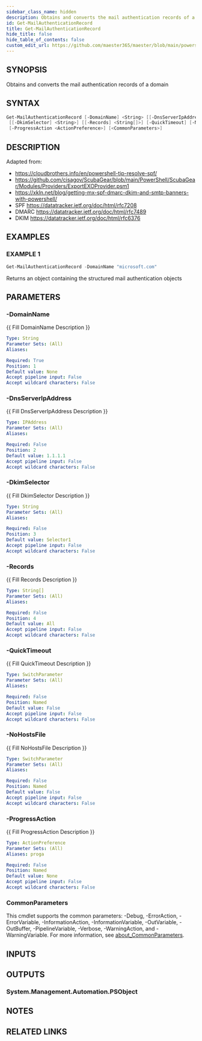 ```yaml
---
sidebar_class_name: hidden
description: Obtains and converts the mail authentication records of a domain
id: Get-MailAuthenticationRecord
title: Get-MailAuthenticationRecord
hide_title: false
hide_table_of_contents: false
custom_edit_url: https://github.com/maester365/maester/blob/main/powershell/public/Get-MailAuthenticationRecord.ps1
---
```


## SYNOPSIS

Obtains and converts the mail authentication records of a domain

## SYNTAX

```powershell
Get-MailAuthenticationRecord [-DomainName] <String> [[-DnsServerIpAddress] <IPAddress>]
 [[-DkimSelector] <String>] [[-Records] <String[]>] [-QuickTimeout] [-NoHostsFile]
 [-ProgressAction <ActionPreference>] [<CommonParameters>]
```

## DESCRIPTION

Adapted from:
- https://cloudbrothers.info/en/powershell-tip-resolve-spf/
- https://github.com/cisagov/ScubaGear/blob/main/PowerShell/ScubaGear/Modules/Providers/ExportEXOProvider.psm1
- https://xkln.net/blog/getting-mx-spf-dmarc-dkim-and-smtp-banners-with-powershell/
- SPF https://datatracker.ietf.org/doc/html/rfc7208
- DMARC https://datatracker.ietf.org/doc/html/rfc7489
- DKIM https://datatracker.ietf.org/doc/html/rfc6376

## EXAMPLES

### EXAMPLE 1

```powershell
Get-MailAuthenticationRecord -DomainName "microsoft.com"
```

Returns an object containing the structured mail authentication objects

## PARAMETERS

### -DomainName

\{\{ Fill DomainName Description \}\}

```yaml
Type: String
Parameter Sets: (All)
Aliases:

Required: True
Position: 1
Default value: None
Accept pipeline input: False
Accept wildcard characters: False
```

### -DnsServerIpAddress

\{\{ Fill DnsServerIpAddress Description \}\}

```yaml
Type: IPAddress
Parameter Sets: (All)
Aliases:

Required: False
Position: 2
Default value: 1.1.1.1
Accept pipeline input: False
Accept wildcard characters: False
```

### -DkimSelector

\{\{ Fill DkimSelector Description \}\}

```yaml
Type: String
Parameter Sets: (All)
Aliases:

Required: False
Position: 3
Default value: Selector1
Accept pipeline input: False
Accept wildcard characters: False
```

### -Records

\{\{ Fill Records Description \}\}

```yaml
Type: String[]
Parameter Sets: (All)
Aliases:

Required: False
Position: 4
Default value: All
Accept pipeline input: False
Accept wildcard characters: False
```

### -QuickTimeout

\{\{ Fill QuickTimeout Description \}\}

```yaml
Type: SwitchParameter
Parameter Sets: (All)
Aliases:

Required: False
Position: Named
Default value: False
Accept pipeline input: False
Accept wildcard characters: False
```

### -NoHostsFile

\{\{ Fill NoHostsFile Description \}\}

```yaml
Type: SwitchParameter
Parameter Sets: (All)
Aliases:

Required: False
Position: Named
Default value: False
Accept pipeline input: False
Accept wildcard characters: False
```

### -ProgressAction

\{\{ Fill ProgressAction Description \}\}

```yaml
Type: ActionPreference
Parameter Sets: (All)
Aliases: proga

Required: False
Position: Named
Default value: None
Accept pipeline input: False
Accept wildcard characters: False
```

### CommonParameters

This cmdlet supports the common parameters: -Debug, -ErrorAction, -ErrorVariable, -InformationAction, -InformationVariable, -OutVariable, -OutBuffer, -PipelineVariable, -Verbose, -WarningAction, and -WarningVariable. For more information, see [about_CommonParameters](http://go.microsoft.com/fwlink/?LinkID=113216).

## INPUTS

## OUTPUTS

### System.Management.Automation.PSObject

## NOTES

## RELATED LINKS
